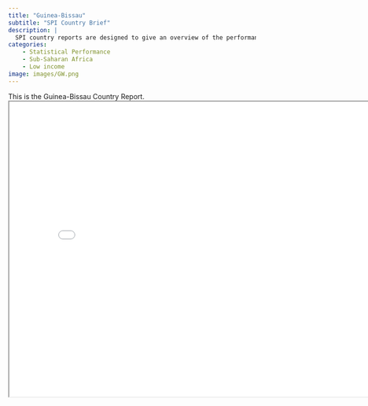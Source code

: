 ```yaml
---
title: "Guinea-Bissau"
subtitle: "SPI Country Brief"
description: |
  SPI country reports are designed to give an overview of the performance of Guinea-Bissau.
categories:
    - Statistical Performance
    - Sub-Saharan Africa
    - Low income
image: images/GW.png
---
```


This is the Guinea-Bissau Country Report.
<iframe src="charts/Guinea-Bissau_chart.html" width="800" height="600"></iframe>

